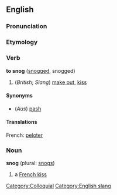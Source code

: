 ==English==

===Pronunciation===
{{substub}}

===Etymology===
{{substub}}

===Verb===
'''to snog''' ([[snogged]], snogged)

#(''British''; ''Slang'') [[make out]], [[kiss]]

====Synonyms====
*(''Aus'') [[pash]]

====Translations====
French: [[peloter]]

===Noun===
'''snog''' (plural: [[snogs]])

# a [[French kiss]]

[[Category:Colloquial]]
[[Category:English slang]]